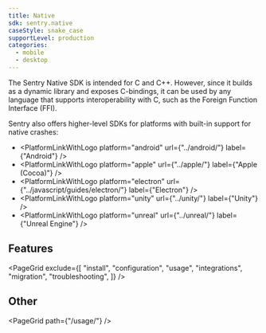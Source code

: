 ```yaml
---
title: Native
sdk: sentry.native
caseStyle: snake_case
supportLevel: production
categories:
  - mobile
  - desktop
---
```


The Sentry Native SDK is intended for C and C++. However, since it builds as a dynamic library and exposes C-bindings, it can be used by any language that supports interoperability with C, such as the Foreign Function Interface (FFI).

Sentry also offers higher-level SDKs for platforms with built-in support for native crashes:

- <PlatformLinkWithLogo
    platform="android"
    url={"../android/"}
    label={"Android"}
  />
- <PlatformLinkWithLogo
    platform="apple"
    url={"../apple/"}
    label={"Apple (Cocoa)"}
  />
- <PlatformLinkWithLogo
    platform="electron"
    url={"../javascript/guides/electron/"}
    label={"Electron"}
  />
- <PlatformLinkWithLogo platform="unity" url={"../unity/"} label={"Unity"} />
- <PlatformLinkWithLogo
    platform="unreal"
    url={"../unreal/"}
    label={"Unreal Engine"}
  />

## Features

<PageGrid
  exclude={[
    "install",
    "configuration",
    "usage",
    "integrations",
    "migration",
    "troubleshooting",
  ]}
/>

## Other

<PageGrid path={"/usage/"} />
